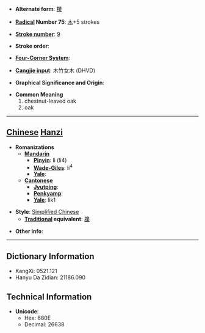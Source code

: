 * '''Alternate form''': [[櫟]]

* '''[[Wiktionary:Chinese radical index| Radical]] Number 75''': [[Wiktionary:Chinese radical index 木|木]]+5 strokes

* '''[[Wiktionary:Chinese total strokes index|Stroke number]]''': [[Wiktionary:Chinese total strokes index 9|9]]

* '''Stroke order''': 

* '''[[Wiktionary:Chinese four corner index|Four-Corner System]]''': 

* '''[[Wiktionary:Chinese Cangjie index|Cangjie input]]''': 木竹女木 (DHVD)

* '''Graphical Significance and Origin''': 

* '''Common Meaning'''
*#chestnut-leaved oak
*# oak


----

== [[Chinese]] [[Hanzi]] ==

* '''Romanizations'''
** '''[[Mandarin]]'''
*** '''[[Pinyin]]''': lì (li4)
*** '''[[Wade-Giles]]''': li<sup>4</sup>
*** '''[[Yale]]''': 
** '''[[Cantonese]]'''
*** '''[[Jyutping]]''':
*** '''[[Penkyamp]]''': 
*** '''[[Yale]]''': lik1

* '''Style''': [[Simplified Chinese]] 
** '''[[Traditional Chinese|Traditional]] equivalent''': [[櫟]]

* '''Other info''': 

----

== Dictionary Information ==

* KangXi: 0521.121
* Hanyu Da Zidian: 21186.090

== Technical Information ==

* '''Unicode''':
** Hex: 680E
** Decimal: 26638